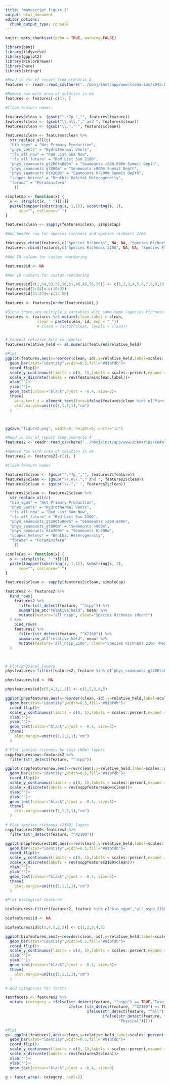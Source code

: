 ```yaml
---
title: "manuscript figure 2"
output: html_document
editor_options: 
  chunk_output_type: console
---
```


```r
knitr::opts_chunk$set(echo = TRUE, warning=FALSE)
```

```r
library(bbnj)
library(tidyverse)
library(ggplot2)
library(RColorBrewer)
library(here)
library(stringr)
```

```r

#Read in csv of report from scenario 4
features <- readr::read_csv(here("../bbnj/inst/app/www/scenarios/s04a.biofish.alltime.mol50km_rep.csv"))

#Remove row with area of solution in km
features <- features[-c(1), ]

#Clean feature names

features$clean <- (gsub("^.*?p_","", features$feature)) 
features$clean <- (gsub("\\.n\\."," and ", features$clean))
features$clean <- (gsub("\\."," ", features$clean))

features$clean <- features$clean %>%
  str_replace_all(c(
  "bio_vgpm" = "Net Primary Production",
  "phys_vents" = "Hydrothermal Vents",
  "rls_all_now" = "Red List Sum Now",
  "rls_all_future" = "Red List Sum 2100",
  "phys_seamounts_gt200to800m" = "Seamounts >200-800m Summit Depth",
  "phys_seamounts_gt800m" = "Seamounts >800m Summit Depth",
  "phys_seamounts_0to200m" = "Seamounts 0-200m Summit Depth",
  "scapes_hetero" = "Benthic Habitat Heterogeneity",
  "forams" = "Foraminifera"
    ))

simpleCap <- function(x) {
  s <- strsplit(x, " ")[[1]]
  paste(toupper(substring(s, 1,1)), substring(s, 2),
      sep="", collapse=" ")
}

features$clean <- sapply(features$clean, simpleCap)

#Add header row for species richness and species richness 2100

features<-rbind(features,c("Species Richness", NA, NA, "Species Richness",NA))
features<-rbind(features,c("Species Richness 2100", NA, NA, "Species Richness 2100",NA))

#Add ID column for custom reordering

features$id <- NA

#Add ID numbers for custom reordering

features$id[c(1,54,53,52,50,51,48,49,55,56)] <- c(1,2,3,4,5,6,7,8,9,33)
features$id[2:24]<-c(10:32)
features$id[25:47]<-c(34:56)

features <- features[order(features$id),]

#Since there are multiple x variables with same name (species richness for now & 2100) ggplot wants to plot those together. To get them to plot separately, create a copy of clean before merging clean and id. The graph is then plotted with clean + id and then the labels switched to clean.
features <- features %>% mutate(clean.label = clean,
              clean = paste(clean, id, sep = "_"))
              # clean = factor(clean, levels = clean)) 


# Convert relative_held to numeric
features$relative_held <- as.numeric(features$relative_held)


```

``` r
#Plot
ggplot(features,aes(x=reorder(clean,-id),y=relative_held,label=scales::percent(relative_held)))+
  geom_bar(stat="identity",width=0.5,fill="#91bfdb")+
  coord_flip()+
  scale_y_continuous(limits = c(0, 1),labels = scales::percent,expand = c(0,0))+
  scale_x_discrete(labels = rev(features$clean.label))+
  xlab("")+
  ylab("")+
  geom_text(colour="black",hjust = -0.4, size=3)+
  theme(
    axis.text.y = element_text(face=ifelse(features$clean %in% c("Pinnipeds_48","Pinnipeds_24"),"bold","plain")),
    plot.margin=unit(c(1,1,1,1),"cm")
  )



ggsave("figure2.png", width=6, height=9, units="in")

```

``` r

#Read in csv of report from scenario 4
features2 <- readr::read_csv(here("../bbnj/inst/app/www/scenarios/s04a.biofish.alltime.mol50km_rep.csv"))

#Remove row with area of solution in km
features2 <- features2[-c(1), ]

#Clean feature names

features2$clean <- (gsub("^.*?p_","", features2$feature)) 
features2$clean <- (gsub("\\.n\\."," and ", features2$clean))
features2$clean <- (gsub("\\."," ", features2$clean))

features2$clean <- features2$clean %>%
  str_replace_all(c(
  "bio_vgpm" = "Net Primary Production",
  "phys_vents" = "Hydrothermal Vents",
  "rls_all_now" = "Red List Sum Now",
  "rls_all_future" = "Red List Sum 2100",
  "phys_seamounts_gt200to800m" = "Seamounts >200-800m",
  "phys_seamounts_gt800m" = "Seamounts >800m",
  "phys_seamounts_0to200m" = "Seamounts 0-200m",
  "scapes_hetero" = "Benthic Heterogeneity",
  "forams" = "Foraminifera"
    ))

simpleCap <- function(x) {
  s <- strsplit(x, " ")[[1]]
  paste(toupper(substring(s, 1,1)), substring(s, 2),
      sep="", collapse=" ")
}

features2$clean <- sapply(features2$clean, simpleCap)

features2 <- features2 %>% 
  bind_rows(
    features2 %>%
      filter(str_detect(feature, "^nspp")) %>%
      summarise_at("relative_held", mean) %>% 
      mutate(feature="all_nspp", clean="Species Richness (Mean)") 
  ) %>% 
    bind_rows(
    features2 %>%
      filter(str_detect(feature, "^X2100")) %>%
      summarise_at("relative_held", mean) %>% 
      mutate(feature="all_nspp_2100", clean="Species Richness 2100 (Mean)") 
  )



# Plot physical layers
physfeatures<-filter(features2, feature %in% c("phys_seamounts_gt200to800m", "phys_seamounts_gt800m","phys_seamounts_0to200m","phys_vents","scapes_hetero"))

physfeatures$id <- NA

physfeatures$id[c(5,4,3,1,2)] <- c(1,2,3,4,5)

ggplot(physfeatures,aes(x=reorder(clean,-id),y=relative_held,label=scales::percent(relative_held)))+
  geom_bar(stat="identity",width=0.5,fill="#91bfdb")+
  coord_flip()+
  scale_y_continuous(limits = c(0, 1),labels = scales::percent,expand = c(0,0))+
  xlab("")+
  ylab("")+
  geom_text(colour="black",hjust = -0.4, size=3)+
  theme(
    plot.margin=unit(c(1,1,1,1),"cm")
  )

# Plot species richness by taxa (NOW) layers
nsppfeaturesnow<-features2 %>% 
  filter(str_detect(feature, "^nspp"))

ggplot(nsppfeaturesnow,aes(x=rev(clean),y=relative_held,label=scales::percent(relative_held)))+
  geom_bar(stat="identity",width=0.5,fill="#91bfdb")+
  coord_flip()+
  scale_y_continuous(limits = c(0, 1),labels = scales::percent,expand = c(0,0))+
  scale_x_discrete(labels = rev(nsppfeaturesnow$clean))+
  xlab("")+
  ylab("")+
  geom_text(colour="black",hjust = -0.4, size=3)+
  theme(
    plot.margin=unit(c(1,1,1,1),"cm")
  )

# Plot species richness (2100) layers
nsppfeatures2100<-features2 %>% 
  filter(str_detect(feature, "^X2100"))

ggplot(nsppfeatures2100,aes(x=rev(clean),y=relative_held,label=scales::percent(relative_held)))+
  geom_bar(stat="identity",width=0.5,fill="#91bfdb")+
  coord_flip()+
  scale_y_continuous(limits = c(0, 1),labels = scales::percent,expand = c(0,0))+
  scale_x_discrete(labels = rev(nsppfeatures2100$clean))+
  xlab("")+
  ylab("")+
  geom_text(colour="black",hjust = -0.4, size=3)+
  theme(
    plot.margin=unit(c(1,1,1,1),"cm")
  )

#Plot biological features

biofeatures<-filter(features2, feature %in% c("bio_vgpm","all_nspp_2100", "all_nspp","rls_all_now","rls_all_future"))

biofeatures$id <- NA

biofeatures$id[c(1,4,5,2,3)] <- c(1,2,3,4,5)

ggplot(biofeatures,aes(x=reorder(clean,-id),y=relative_held,label=scales::percent(relative_held)))+
  geom_bar(stat="identity",width=0.5,fill="#91bfdb")+
  coord_flip()+
  scale_y_continuous(limits = c(0, 1),labels = scales::percent,expand = c(0,0))+
  xlab("")+
  ylab("")+
  geom_text(colour="black",hjust = -0.4, size=3)+
  theme(
    plot.margin=unit(c(1,1,1,1),"cm")
  )


```

```r

# Add categories for facets

testfacets <- features2 %>% 
  mutate (category = ifelse(str_detect(feature, "^nspp") == TRUE,"Taxa Richness Now",
                            ifelse (str_detect(feature, "^X2100") == TRUE,"Taxa Richness 2100",
                                    ifelse(str_detect(feature, "^all") == TRUE, "Biological All",
                                           ifelse(str_detect(feature, "^rls") == TRUE, "Biological All",
                                                  "Physical")))))

#Plot
g<- ggplot(features2,aes(x=clean,y=relative_held,label=scales::percent(relative_held)))+
  geom_bar(stat="identity",width=0.5,fill="#91bfdb")+
  coord_flip()+
  scale_y_continuous(limits = c(0, 1),labels = scales::percent,expand = c(0,0))+
  scale_x_discrete(labels = rev(features2$clean))+
  xlab("")+
  ylab("")+
  geom_text(colour="black",hjust = -0.4, size=3)

g + facet_wrap(~ category, ncol=2)

```

